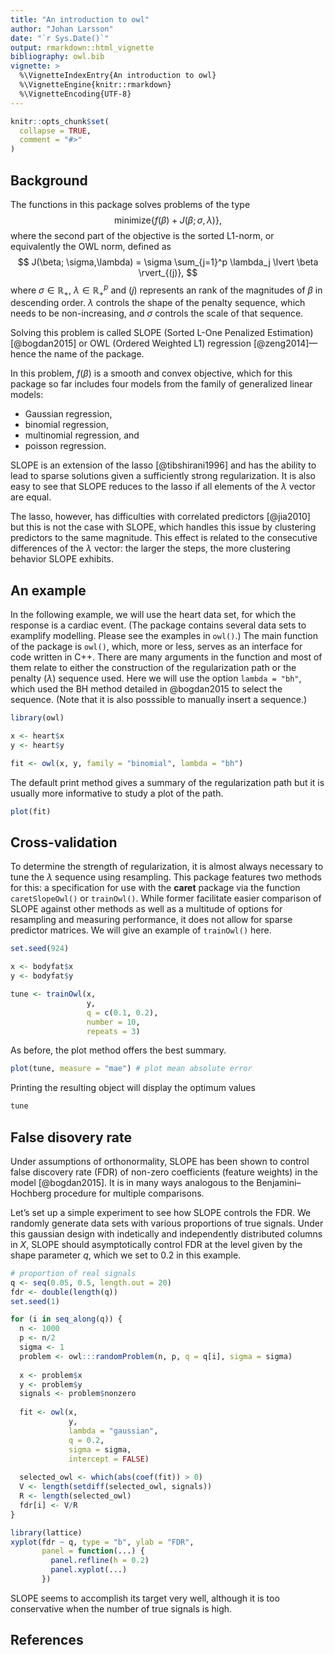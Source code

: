 ```yaml
---
title: "An introduction to owl"
author: "Johan Larsson"
date: "`r Sys.Date()`"
output: rmarkdown::html_vignette
bibliography: owl.bib
vignette: >
  %\VignetteIndexEntry{An introduction to owl}
  %\VignetteEngine{knitr::rmarkdown}
  %\VignetteEncoding{UTF-8}
---
```


```r
knitr::opts_chunk$set(
  collapse = TRUE,
  comment = "#>"
)
```

## Background

The functions in this package solves problems of the type
$$
\mathrm{minimize}\left\{f(\beta) + J(\beta; \sigma,\lambda) \right\},
$$
where the second part of the objective is the 
sorted L1-norm, or equivalently the OWL norm, defined as
$$
J(\beta; \sigma,\lambda) = \sigma \sum_{j=1}^p \lambda_j \lvert \beta \rvert_{(j)},
$$
where $\sigma \in \mathbb{R}_{+}$, $\lambda \in \mathbb{R}_+^p$ and
$(j)$ represents an rank of the magnitudes of $\beta$ in descending order.
$\lambda$ controls the shape of the penalty sequence, which needs to be
non-increasing, and $\sigma$ controls the scale of that sequence.

Solving this problem is called SLOPE (Sorted L-One Penalized Estimation)
[@bogdan2015] or OWL (Ordered Weighted L1) regression [@zeng2014]---hence 
the name of the package.

In this problem, $f(\beta)$ is a smooth and convex objective, which for this
package so far includes four models from the family of 
generalized linear models:

* Gaussian regression,
* binomial regression,
* multinomial regression, and
* poisson regression.

SLOPE is an extension of the lasso [@tibshirani1996] and has the ability
to lead to sparse solutions given a sufficiently strong regularization.
It is also easy to see that SLOPE reduces to the lasso if all elements
of the $\lambda$ vector are equal. 

The lasso, however, has difficulties with correlated predictors [@jia2010]
but this is not the case with SLOPE, which handles this issue by clustering
predictors to the same magnitude. This effect is related to the
consecutive differences of the $\lambda$ vector: the larger the steps,
the more clustering behavior SLOPE exhibits.

## An example

In the following example, we will use the heart data set, for which the
response is a cardiac event. (The package contains several data sets 
to examplify modelling. Please see the examples in `owl()`.) The main
function of the package is `owl()`, which, more or less, serves as an
interface for code written in C++. There are many arguments in the 
function and most of them relate to either the construction of the 
regularization path or the penalty ($\lambda$) sequence used. Here we
will use the option `lambda = "bh"`, which used the BH method detailed
in @bogdan2015 to select the sequence. (Note that it is also posssible
to manually insert a sequence.)

```r
library(owl)

x <- heart$x
y <- heart$y

fit <- owl(x, y, family = "binomial", lambda = "bh")
```

The default print method gives a summary of the regularization path but
it is usually more informative to study a plot of the path.

```r
plot(fit)
```

## Cross-validation

To determine the strength of regularization, it is almost always necessary to 
tune the $\lambda$ sequence using resampling. This package features two
methods for this: a specification for use with the **caret** package via
the function `caretSlopeOwl()` or `trainOwl()`. While former facilitate
easier comparison of SLOPE against other methods as well as a multitude
of options for resampling and measuring performance, it does not
allow for sparse predictor matrices. We will give an example of `trainOwl()`
here.

```r
set.seed(924)

x <- bodyfat$x
y <- bodyfat$y

tune <- trainOwl(x,
                 y,
                 q = c(0.1, 0.2),
                 number = 10,
                 repeats = 3)
```

As before, the plot method offers the best summary.

```r
plot(tune, measure = "mae") # plot mean absolute error
```

Printing the resulting object will display the optimum values

```r
tune
```


## False disovery rate

Under assumptions of orthonormality, SLOPE has been shown to control
false discovery rate (FDR) of non-zero coefficients (feature weights)
in the model [@bogdan2015]. It is in many ways analogous to the
Benjamini--Hochberg procedure for multiple comparisons.

Let's set up a simple experiment to see how SLOPE controls the FDR.
We randomly generate data sets with various proportions of
true signals. Under this gaussian design with indetically
and independently distributed columns in $X$, SLOPE should asymptotically
control FDR at the level given by the shape parameter $q$, which
we set to 0.2 in this example.

```r
# proportion of real signals
q <- seq(0.05, 0.5, length.out = 20)
fdr <- double(length(q))
set.seed(1)

for (i in seq_along(q)) {
  n <- 1000
  p <- n/2
  sigma <- 1
  problem <- owl:::randomProblem(n, p, q = q[i], sigma = sigma)
  
  x <- problem$x
  y <- problem$y
  signals <- problem$nonzero
  
  fit <- owl(x,
             y,
             lambda = "gaussian",
             q = 0.2,
             sigma = sigma,
             intercept = FALSE)
  
  selected_owl <- which(abs(coef(fit)) > 0)
  V <- length(setdiff(selected_owl, signals))
  R <- length(selected_owl)
  fdr[i] <- V/R
}

library(lattice)
xyplot(fdr ~ q, type = "b", ylab = "FDR",
       panel = function(...) {
         panel.refline(h = 0.2)
         panel.xyplot(...)
       })
```

SLOPE seems to accomplish its target very well, although it is too conservative
when the number of true signals is high.

## References
